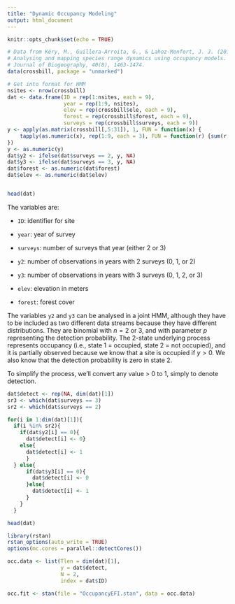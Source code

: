 ```yaml
---
title: "Dynamic Occupancy Modeling"
output: html_document
---
```


```r
knitr::opts_chunk$set(echo = TRUE)
```


```r
# Data from Kéry, M., Guillera‐Arroita, G., & Lahoz‐Monfort, J. J. (2013). 
# Analysing and mapping species range dynamics using occupancy models. 
# Journal of Biogeography, 40(8), 1463-1474.
data(crossbill, package = "unmarked")

# Get into format for HMM
nsites <- nrow(crossbill)
dat <- data.frame(ID = rep(1:nsites, each = 9),
                  year = rep(1:9, nsites), 
                  elev = rep(crossbill$ele, each = 9), 
                  forest = rep(crossbill$forest, each = 9), 
                  surveys = rep(crossbill$surveys, each = 9))
y <- apply(as.matrix(crossbill[,5:31]), 1, FUN = function(x) {
    tapply(as.numeric(x), rep(1:9, each = 3), FUN = function(r) {sum(r, na.rm = TRUE)})
})
y <- as.numeric(y)
dat$y2 <- ifelse(dat$surveys == 2, y, NA)
dat$y3 <- ifelse(dat$surveys == 3, y, NA)
dat$forest <- as.numeric(dat$forest)
dat$elev <- as.numeric(dat$elev)


head(dat)
```

The variables are:

- `ID`: identifier for site

- `year`: year of survey

- `surveys`: number of surveys that year (either 2 or 3)

- `y2`: number of observations in years with 2 surveys (0, 1, or 2)

- `y3`: number of observations in years with 3 surveys (0, 1, 2, or 3)

- `elev`: elevation in meters

- `forest`: forest cover 

The variables `y2` and `y3` can be analysed in a joint HMM, although they have to be included as two different data streams because they have different distributions. They are binomial with $n = 2$ or 3, and with parameter $p$ representing the detection probability. The 2-state underlying process represents occupancy (i.e., state 1 = occupied, state 2 = not occupied), and it is partially observed because we know that a site is occupied if $y > 0$. We also know that the detection probability is zero in state 2.

To simplify the process, we'll convert any value > 0 to 1, simply to denote detection. 

```r
dat$detect <- rep(NA, dim(dat)[1])
sr3 <- which(dat$surveys == 3)
sr2 <- which(dat$surveys == 2)

for(i in 1:dim(dat)[1]){
  if(i %in% sr2){
    if(dat$y2[i] == 0){
      dat$detect[i] <- 0}
    else{
      dat$detect[i] <- 1  
      }
  } else{
      if(dat$y3[i] == 0){
        dat$detect[i] <- 0
      }else{
        dat$detect[i] <- 1
      }
    }
  }

head(dat)
```

```r

library(rstan)
rstan_options(auto_write = TRUE)
options(mc.cores = parallel::detectCores())

occ.data <- list(Tlen = dim(dat)[1], 
                 y = dat$detect, 
                 N = 2,
                 index = dat$ID)

occ.fit <- stan(file = "OccupancyEFI.stan", data = occ.data)

```

